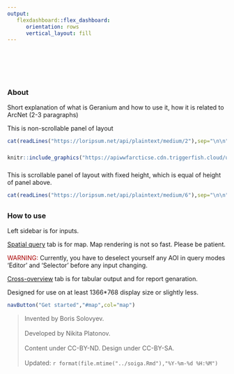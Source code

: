 ```yaml
---
output:
   flexdashboard::flex_dashboard:
      orientation: rows
      vertical_layout: fill
---
```


# &shy; {#welcome data-icon="fa-info" .hidden data-orientation="columns"}

## {data-width=300}

### About {data-height="auto"}

Short explanation of what is Geranium and how to use it, how it is related to ArcNet (2-3 paragraphs)

This is non-scrollable panel of layout

```r
cat(readLines("https://loripsum.net/api/plaintext/medium/2"),sep="\n\n")
```

### {data-height=300}

```r
knitr::include_graphics("https://apiwwfarcticse.cdn.triggerfish.cloud/uploads/2022/05/05094914/arcnetfoodweb.jpeg")
```

### {data-height=300}

This is scrollable panel of layout with fixed height, which is equal of height of panel above.


```r
cat(readLines("https://loripsum.net/api/plaintext/medium/6"),sep="\n\n")
```

## {data-width=300}

### How to use

Left sidebar is for inputs.
   
[Spatial query](#map) tab is for map. Map rendering is not so fast. Please be patient.

<span style="color: #A00;">
WARNING:
</span>
Currently, you have to deselect yourself any AOI in query modes 'Editor' and 'Selector' before any input changing.

[Cross-overview](#crosstable) tab is for tabular output and for report genaration.

Designed for use on at least 1366*768 display size or slightly less.


:::{.bottom}
```r
navButton("Get started","#map",col="map")
```
:::


> Invented by Boris Solovyev.<br><br>Developed by Nikita Platonov.<br><br>Content under CC-BY-ND. Design under CC-BY-SA.<br><br>Updated: `r format(file.mtime("../soiga.Rmd"),"%Y-%m-%d %H:%M")`<!--<br><br>[Details](#devel).-->

